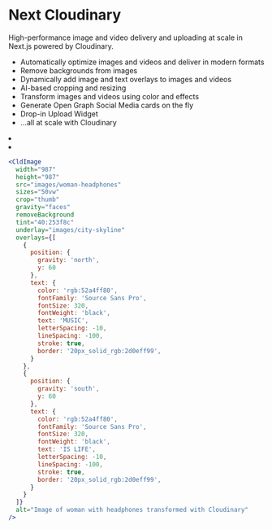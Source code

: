 


<Head>
  <title>Next Cloudinary</title>
  <meta name="og:title" content="Next Cloudinary" />
  <meta name="og:url" content={`https://next-cloudinary.spacejelly.dev`} />
</Head>

<OgImage
  title="Next Cloudinary"
  twitterTitle="Next Cloudinary"
/>

# Next Cloudinary

High-performance image and video delivery and uploading at scale in Next.js powered by Cloudinary.

* Automatically optimize images and videos and deliver in modern formats
* Remove backgrounds from images
* Dynamically add image and text overlays to images and videos
* AI-based cropping and resizing
* Transform images and videos using color and effects
* Generate Open Graph Social Media cards on the fly
* Drop-in Upload Widget
* ...all at scale with Cloudinary


<ImageGrid>
  <li>
    <CldImage
      width="987"
      height="1481"
      src={`${process.env.IMAGES_DIRECTORY}/woman-headphones`}
      sizes="50vw"
      alt="Original image of woman with headphones"
    />
  </li>
  <li>
    <CldImage
      width="987"
      height="987"
      src={`${process.env.IMAGES_DIRECTORY}/woman-headphones`}
      sizes="50vw"
      crop="thumb"
      gravity="faces"
      removeBackground
      tint="40:253f8c"
      underlay={`${process.env.IMAGES_DIRECTORY}/city-skyline`}
      overlays={[
        {
          position: {
            gravity: 'north',
            y: 60
          },
          text: {
            color: 'rgb:52a4ff80',
            fontFamily: 'Source Sans Pro',
            fontSize: 320,
            fontWeight: 'black',
            text: 'MUSIC',
            letterSpacing: -10,
            lineSpacing: -100,
            stroke: true,
            border: '20px_solid_rgb:2d0eff99',
          }
        },
        {
          position: {
            gravity: 'south',
            y: 60
          },
          text: {
            color: 'rgb:52a4ff80',
            fontFamily: 'Source Sans Pro',
            fontSize: 320,
            fontWeight: 'black',
            text: 'IS LIFE',
            letterSpacing: -10,
            lineSpacing: -100,
            stroke: true,
            border: '20px_solid_rgb:2d0eff99',
          }
        }
      ]}
      alt="Image of woman with headphones transformed with Cloudinary"
    />
  </li>
</ImageGrid>

```jsx
<CldImage
  width="987"
  height="987"
  src="images/woman-headphones"
  sizes="50vw"
  crop="thumb"
  gravity="faces"
  removeBackground
  tint="40:253f8c"
  underlay="images/city-skyline"
  overlays={[
    {
      position: {
        gravity: 'north',
        y: 60
      },
      text: {
        color: 'rgb:52a4ff80',
        fontFamily: 'Source Sans Pro',
        fontSize: 320,
        fontWeight: 'black',
        text: 'MUSIC',
        letterSpacing: -10,
        lineSpacing: -100,
        stroke: true,
        border: '20px_solid_rgb:2d0eff99',
      }
    },
    {
      position: {
        gravity: 'south',
        y: 60
      },
      text: {
        color: 'rgb:52a4ff80',
        fontFamily: 'Source Sans Pro',
        fontSize: 320,
        fontWeight: 'black',
        text: 'IS LIFE',
        letterSpacing: -10,
        lineSpacing: -100,
        stroke: true,
        border: '20px_solid_rgb:2d0eff99',
      }
    }
  ]}
  alt="Image of woman with headphones transformed with Cloudinary"
/>
```